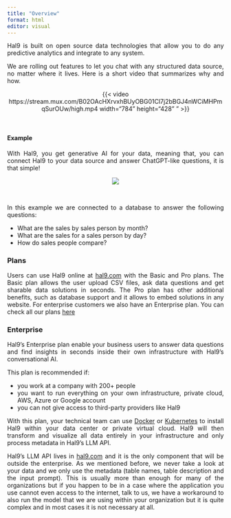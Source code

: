 ---
title: "Overview"
format: html
editor: visual
---

 <div style="text-align: justify"> 

Hal9 is built on open source data technologies that allow you to do any predictive analytics and integrate to any system.

We are rolling out features to let you chat with any structured data source, no matter where it lives. Here is a short video that summarizes why and how.

<center>{{< video https://stream.mux.com/B02OAcHXrvxhBUyOBG01Cl7j2bBGJ4nWCiMHPmqSurOUw/high.mp4 width="784" height="428" " >}}</center>
<br>

#### Example 

With Hal9, you get generative AI for your data, meaning that, you can connect Hal9 to your data source and answer ChatGPT-like questions, it is that simple!

<center><img src="Images/getting_started.gif" style="max-width: 70%"/></center>
<br>

In this example we are connected to a database to answer the following questions:

* What are the sales by sales person by month?
* What are the sales for a sales person by day?
* How do sales people compare?

### Plans
Users can use Hal9 online at [hal9.com](https://hal9.com/) with the Basic and Pro plans. The Basic plan allows the user upload CSV files, ask data questions and get sharable data solutions in seconds. The Pro plan has other additional benefits, such as database support and it allows to embed solutions in any website. For enterprise customers we also have an Enterprise plan. You can check all our plans [here](https://hal9.com/plans)

### Enterprise

Hal9's Enterprise plan enable your business users to answer data questions and find insights in seconds inside their own infrastructure with Hal9's conversational AI. 

This plan is recommended if:

* you work at a company with 200+ people
* you want to run everything on your own infrastructure, private cloud, AWS, Azure or Google account 
* you can not give access to third-party providers like Hal9

With this plan, your technical team can use [Docker](https://www.docker.com/) or [Kubernetes](https://kubernetes.io/) to install Hal9 within your data center or private virtual cloud. Hal9 will then transform and visualize all data entirely in your infrastructure and only process metadata in Hal9's LLM API. 

Hal9's LLM API lives in [hal9.com](https://hal9.com/) and it is the only component that will be outside the enterprise. As we mentioned before, we never take a look at your data and we only use the metadata (table names, table description and the input prompt). This is usually more than enough for many of the organizations but if you happen to be in a case where the application you use cannot even access to the internet, talk to us, we have a workaround to also run the model that we are using within your organization but it is quite complex and in most cases it is not necessary at all.

</div>
